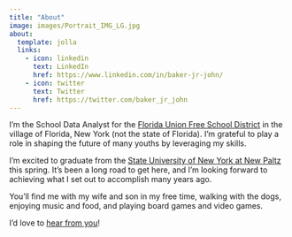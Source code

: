 ```yaml
---
title: "About"
image: images/Portrait_IMG_LG.jpg
about:
  template: jolla
  links:
    - icon: linkedin
      text: LinkedIn
      href: https://www.linkedin.com/in/baker-jr-john/
    - icon: twitter
      text: Twitter
      href: https://twitter.com/baker_jr_john
---
```

I'm the School Data Analyst for the <a href="https://www.floridaufsd.org/" title="Florida Union Free School District" target="_blank">Florida Union Free School District</a> in the village of Florida, New York (not the state of Florida). I'm grateful to play a role in shaping the future of many youths by leveraging my skills.

I'm excited to graduate from the <a href="https://www.newpaltz.edu/" title="SUNY New Paltz | the State University of New York at New Paltz" target="_blank">State University of New York at New Paltz</a> this spring. It’s been a long road to get here, and I’m looking forward to achieving what I set out to accomplish many years ago.

You’ll find me with my wife and son in my free time, walking with the dogs, enjoying music and food, and playing board games and video games.

I'd love to [hear from you](contact.qmd)!
